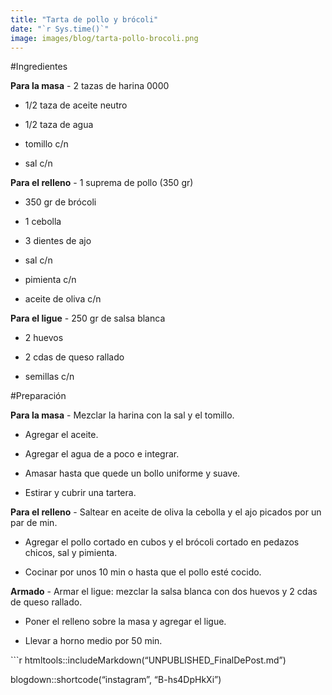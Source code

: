 ```yaml
---
title: "Tarta de pollo y brócoli"
date: "`r Sys.time()`"
image: images/blog/tarta-pollo-brocoli.png
---
```


#Ingredientes 

**Para la masa**
- 2 tazas de harina 0000

- 1/2 taza de aceite neutro

- 1/2 taza de agua

- tomillo c/n

- sal c/n

**Para el relleno**
- 1 suprema de pollo (350 gr)

- 350 gr de brócoli

- 1 cebolla

- 3 dientes de ajo

- sal c/n

- pimienta c/n

- aceite de oliva c/n

**Para el ligue**
- 250 gr de salsa blanca

- 2 huevos

- 2 cdas de queso rallado

- semillas c/n



#Preparación

**Para la masa**
- Mezclar la harina con la sal y el tomillo.

- Agregar el aceite.

- Agregar el agua de a poco e integrar.

- Amasar hasta que quede un bollo uniforme y suave.

- Estirar y cubrir una tartera.

**Para el relleno**
- Saltear en aceite de oliva la cebolla y el ajo picados por un par de min.

- Agregar el pollo cortado en cubos y el brócoli cortado en pedazos chicos, sal y pimienta.

- Cocinar por unos 10 min o hasta que el pollo esté cocido.

**Armado**
- Armar el ligue: mezclar la salsa blanca con dos huevos y 2 cdas de queso rallado.

- Poner el relleno sobre la masa y agregar el ligue.

- Llevar a horno medio por 50 min.

```r
htmltools::includeMarkdown("UNPUBLISHED_FinalDePost.md")
 
blogdown::shortcode("instagram", "B-hs4DpHkXi")
